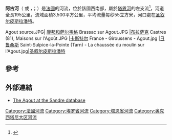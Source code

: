 {{Infobox river
| name              = 阿古河<br>Agout 
| image             = France - Giroussens - vallée de l'Agout.jpg 
| image_caption     = 
| map               = Agout (rivière).png
| source1_location  = [[法國中央高原|法國中央高原]] 
| mouth_location    = [[塔恩河|塔恩河]] 
| mouth_coordinates = {{coord|43|47|4|N|1|41|1|E|name=Tarn-Agout|display=inline,title}}
| progression       = {{RTarn}}
| subdivision_type1 = 國家
| subdivision_name1 = [[法國|法國]] 
| length            = {{convert|194.4|km|mi|abbr=on}} 
| source1_elevation = 
| discharge1_avg    = {{convert|55|m3/s|cuft/s|abbr=on}} 
| basin_size        = {{convert|3500|km2|mi2|abbr=on}}
}}
'''阿古河'''（{{lang-fr|Agout}} 或 {{lang|fr|Agoût}}，{{IPA-fr|aɡu}}；{{lang-oc|Agot}}）是[[法國|法國]]的河流，位於該國西南部，屬於[[塔恩河|塔恩河]]的左支流<ref name=sandre>{{sandre|id=O4--0250|nom=L'Agout}}</ref>，河道全長195公里，流域面積3,500平方公里，平均流量每秒55立方米，河口處在[[圣叙尔皮斯拉潘特|圣叙尔皮斯拉潘特]]。
<gallery mode=packed >
Agout source.JPG| [[康邦和萨尔韦格|康邦和萨尔韦格]]
Brassac sur Agout.JPG |[[布拉萨克_(塔恩省)|布拉萨克]]
Castres (81), Maisons sur l'Agoût.JPG |[[卡斯特尔|卡斯特尔]]
France - Giroussens - Agout.jpg |[[日鲁桑斯|日鲁桑斯]]
Saint-Sulpice-la-Pointe (Tarn) - La chaussée du moulin sur l'Agout.jpg|[[圣叙尔皮斯拉潘特|圣叙尔皮斯拉潘特]]
</gallery>

==參考==
{{reflist}}

==外部連結==
*[http://sandre.eaufrance.fr/app/chainage/courdo/htm/O4--0250.php?cg=O4--0250 The Agout at the Sandre database] {{Wayback|url=http://sandre.eaufrance.fr/app/chainage/courdo/htm/O4--0250.php?cg=O4--0250 |date=20071014165030 }}

{{France-geo-stub}}
[[Category:法國河流|Category:法國河流]]
[[Category:埃罗省河流|Category:埃罗省河流]]
[[Category:塔恩省河流|Category:塔恩省河流]]
[[Category:奥克西塔尼大区河流|Category:奥克西塔尼大区河流]]